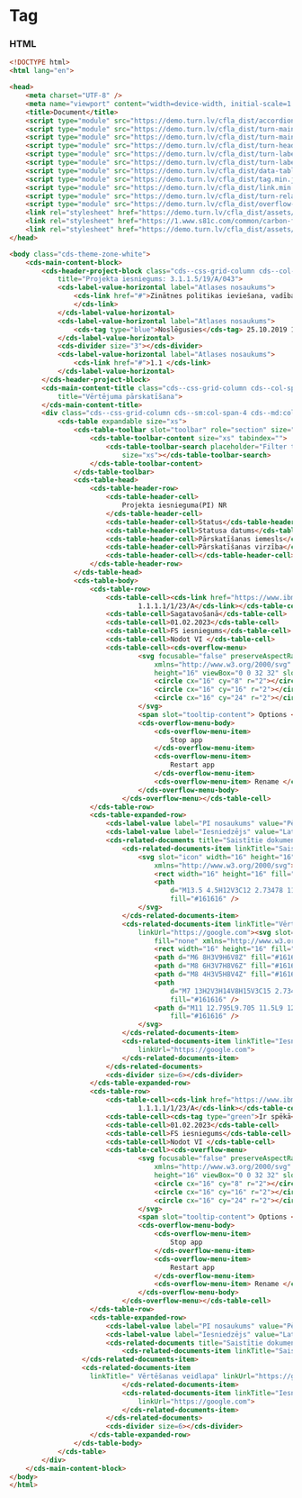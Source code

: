 
# Tag

### HTML

```html
<!DOCTYPE html>
<html lang="en">

<head>
    <meta charset="UTF-8" />
    <meta name="viewport" content="width=device-width, initial-scale=1.0" />
    <title>Document</title>
    <script type="module" src="https://demo.turn.lv/cfla_dist/accordion.min.js"></script>
    <script type="module" src="https://demo.turn.lv/cfla_dist/turn-main-content-block.min.js"></script>
    <script type="module" src="https://demo.turn.lv/cfla_dist/turn-main-content-title.min.js"></script>
    <script type="module" src="https://demo.turn.lv/cfla_dist/turn-header-project-block.min.js"></script>
    <script type="module" src="https://demo.turn.lv/cfla_dist/turn-label-value.min.js"></script>
    <script type="module" src="https://demo.turn.lv/cfla_dist/turn-label-value-horizontal.min.js"></script>
    <script type="module" src="https://demo.turn.lv/cfla_dist/data-table.min.js"></script>
    <script type="module" src="https://demo.turn.lv/cfla_dist/tag.min.js"></script>
    <script type="module" src="https://demo.turn.lv/cfla_dist/link.min.js"></script>
    <script type="module" src="https://demo.turn.lv/cfla_dist/turn-related-documents.min.js"></script>
    <script type="module" src="https://demo.turn.lv/cfla_dist/overflow-menu.min.js"></script>
    <link rel="stylesheet" href="https://demo.turn.lv/cfla_dist/assets/css/turn-carbon-grid.css" />
    <link rel="stylesheet" href="https://1.www.s81c.com/common/carbon-for-ibm-dotcom/tag/v1/latest/plex.css" />
    <link rel="stylesheet" href="https://demo.turn.lv/cfla_dist/assets/css/themes.css" />
</head>

<body class="cds-theme-zone-white">
    <cds-main-content-block>
        <cds-header-project-block class="cds--css-grid-column cds--col-span-100"
            title="Projekta iesniegums: 3.1.1.5/19/A/043">
            <cds-label-value-horizontal label="Atlases nosaukums">
                <cds-link href="#">Zinātnes politikas ieviešana, vadība un kapacitātes stiprināšana
                </cds-link>
            </cds-label-value-horizontal>
            <cds-label-value-horizontal label="Atlases nosaukums">
                <cds-tag type="blue">Noslēgusies</cds-tag> 25.10.2019 10:34
            </cds-label-value-horizontal>
            <cds-divider size="3"></cds-divider>
            <cds-label-value-horizontal label="Atlases nosaukums">
                <cds-link href="#">1.1 </cds-link>
            </cds-label-value-horizontal>
        </cds-header-project-block>
        <cds-main-content-title class="cds--css-grid-column cds--col-span-100 cds--grid-column-hang"
            title="Vērtējuma pārskatīšana">
        </cds-main-content-title>
        <div class="cds--css-grid-column cds--sm:col-span-4 cds--md:col-span-8 cds--lg:col-span-10 cds--lg:col-span-16">
            <cds-table expandable size="xs">
                <cds-table-toolbar slot="toolbar" role="section" size="xs">
                    <cds-table-toolbar-content size="xs" tabindex="">
                        <cds-table-toolbar-search placeholder="Filter table" role="search"
                            size="xs"></cds-table-toolbar-search>
                    </cds-table-toolbar-content>
                </cds-table-toolbar>
                <cds-table-head>
                    <cds-table-header-row>
                        <cds-table-header-cell>
                            Projekta iesnieguma(PI) NR
                        </cds-table-header-cell>
                        <cds-table-header-cell>Status</cds-table-header-cell>
                        <cds-table-header-cell>Statusa datums</cds-table-header-cell>
                        <cds-table-header-cell>Pārskatīšanas iemesls</cds-table-header-cell>
                        <cds-table-header-cell>Pārskatīšanas virzība</cds-table-header-cell>
                        <cds-table-header-cell></cds-table-header-cell>
                    </cds-table-header-row>
                </cds-table-head>
                <cds-table-body>
                    <cds-table-row>
                        <cds-table-cell><cds-link href="https://www.ibm.com">
                                1.1.1.1/1/23/A</cds-link></cds-table-cell>
                        <cds-table-cell>Sagatavošanā</cds-table-cell>
                        <cds-table-cell>01.02.2023</cds-table-cell>
                        <cds-table-cell>FS iesniegums</cds-table-cell>
                        <cds-table-cell>Nodot VI </cds-table-cell>
                        <cds-table-cell><cds-overflow-menu>
                                <svg focusable="false" preserveAspectRatio="xMidYMid meet" fill="black"
                                    xmlns="http://www.w3.org/2000/svg" fill="currentColor" aria-hidden="true" width="16"
                                    height="16" viewBox="0 0 32 32" slot="icon">
                                    <circle cx="16" cy="8" r="2"></circle>
                                    <circle cx="16" cy="16" r="2"></circle>
                                    <circle cx="16" cy="24" r="2"></circle>
                                </svg>
                                <span slot="tooltip-content"> Options </span>
                                <cds-overflow-menu-body>
                                    <cds-overflow-menu-item>
                                        Stop app
                                    </cds-overflow-menu-item>
                                    <cds-overflow-menu-item>
                                        Restart app
                                    </cds-overflow-menu-item>
                                    <cds-overflow-menu-item> Rename </cds-overflow-menu-item>
                                </cds-overflow-menu-body>
                            </cds-overflow-menu></cds-table-cell>
                    </cds-table-row>
                    <cds-table-expanded-row>
                        <cds-label-value label="PI nosaukums" value="Pētniecības pakalpojumi"></cds-label-value>
                        <cds-label-value label="Iesniedzējs" value="Latvijas Universitāte"></cds-label-value>
                        <cds-related-documents title="Saistītie dokumenti">
                            <cds-related-documents-item linkTitle="Saistītais PI" linkUrl="https://google.com">
                                <svg slot="icon" width="16" height="16" viewBox="0 0 16 16" fill="none"
                                    xmlns="http://www.w3.org/2000/svg">
                                    <rect width="16" height="16" fill="white" style="mix-blend-mode:multiply" />
                                    <path
                                        d="M13.5 4.5H12V3C12 2.73478 11.8946 2.48043 11.7071 2.29289C11.5196 2.10536 11.2652 2 11 2H5C4.73478 2 4.48043 2.10536 4.29289 2.29289C4.10536 2.48043 4 2.73478 4 3V4.5H2.5C2.10218 4.5 1.72064 4.65804 1.43934 4.93934C1.15804 5.22064 1 5.60218 1 6V13C1 13.2652 1.10536 13.5196 1.29289 13.7071C1.48043 13.8946 1.73478 14 2 14H14C14.2652 14 14.5196 13.8946 14.7071 13.7071C14.8946 13.5196 15 13.2652 15 13V6C15 5.60218 14.842 5.22064 14.5607 4.93934C14.2794 4.65804 13.8978 4.5 13.5 4.5ZM5 3H11V4.5H5V3ZM14 13H2V8.5H6V11H10V8.5H14V13ZM7 8.5H9V10H7V8.5ZM2 7.5V6C2 5.86739 2.05268 5.74021 2.14645 5.64645C2.24021 5.55268 2.36739 5.5 2.5 5.5H13.5C13.6326 5.5 13.7598 5.55268 13.8536 5.64645C13.9473 5.74021 14 5.86739 14 6V7.5H2Z"
                                        fill="#161616" />
                                </svg>
                            </cds-related-documents-item>
                            <cds-related-documents-item linkTitle="Vērtēšanas veidlapa"
                                linkUrl="https://google.com"><svg slot="icon" width="16" height="16" viewBox="0 0 16 16"
                                    fill="none" xmlns="http://www.w3.org/2000/svg">
                                    <rect width="16" height="16" fill="white" style="mix-blend-mode:multiply" />
                                    <path d="M6 8H3V9H6V8Z" fill="#161616" />
                                    <path d="M8 6H3V7H8V6Z" fill="#161616" />
                                    <path d="M8 4H3V5H8V4Z" fill="#161616" />
                                    <path
                                        d="M7 13H2V3H14V8H15V3C15 2.73478 14.8946 2.48043 14.7071 2.29289C14.5196 2.10536 14.2652 2 14 2H2C1.73478 2 1.48043 2.10536 1.29289 2.29289C1.10536 2.48043 1 2.73478 1 3V13C1 13.2652 1.10536 13.5196 1.29289 13.7071C1.48043 13.8946 1.73478 14 2 14H7V13Z"
                                        fill="#161616" />
                                    <path d="M11 12.795L9.705 11.5L9 12.205L11 14.205L15 10.205L14.295 9.5L11 12.795Z"
                                        fill="#161616" />
                                </svg>
                            </cds-related-documents-item>
                            <cds-related-documents-item linkTitle="Iesniegums par pārsūdzību" target="_self"
                                linkUrl="https://google.com">
                            </cds-related-documents-item>
                        </cds-related-documents>
                        <cds-divider size=6></cds-divider>
                    </cds-table-expanded-row>
                    <cds-table-row>
                        <cds-table-cell><cds-link href="https://www.ibm.com">
                                1.1.1.1/1/23/A</cds-link></cds-table-cell>
                        <cds-table-cell><cds-tag type="green">Ir spēkā</cds-tag></cds-table-cell>
                        <cds-table-cell>01.02.2023</cds-table-cell>
                        <cds-table-cell>FS iesniegums</cds-table-cell>
                        <cds-table-cell>Nodot VI </cds-table-cell>
                        <cds-table-cell><cds-overflow-menu>
                                <svg focusable="false" preserveAspectRatio="xMidYMid meet" fill="black"
                                    xmlns="http://www.w3.org/2000/svg" fill="currentColor" aria-hidden="true" width="16"
                                    height="16" viewBox="0 0 32 32" slot="icon">
                                    <circle cx="16" cy="8" r="2"></circle>
                                    <circle cx="16" cy="16" r="2"></circle>
                                    <circle cx="16" cy="24" r="2"></circle>
                                </svg>
                                <span slot="tooltip-content"> Options </span>
                                <cds-overflow-menu-body>
                                    <cds-overflow-menu-item>
                                        Stop app
                                    </cds-overflow-menu-item>
                                    <cds-overflow-menu-item>
                                        Restart app
                                    </cds-overflow-menu-item>
                                    <cds-overflow-menu-item> Rename </cds-overflow-menu-item>
                                </cds-overflow-menu-body>
                            </cds-overflow-menu></cds-table-cell>
                    </cds-table-row>
                    <cds-table-expanded-row>
                        <cds-label-value label="PI nosaukums" value="Pētniecības pakalpojumi"></cds-label-value>
                        <cds-label-value label="Iesniedzējs" value="Latvijas Universitāte"></cds-label-value>
                        <cds-related-documents title="Saistītie dokumenti">
                            <cds-related-documents-item linkTitle="Saistītais PI" linkUrl="https://google.com" ">
                  </cds-related-documents-item>
                  <cds-related-documents-item
                    linkTitle=" Vērtēšanas veidlapa" linkUrl="https://google.com">
                            </cds-related-documents-item>
                            <cds-related-documents-item linkTitle="Iesniegums par pārsūdzību" target="_self"
                                linkUrl="https://google.com">
                            </cds-related-documents-item>
                        </cds-related-documents>
                        <cds-divider size=6></cds-divider>
                    </cds-table-expanded-row>
                </cds-table-body>
            </cds-table>
        </div>
    </cds-main-content-block>
</body>
</html>
```
